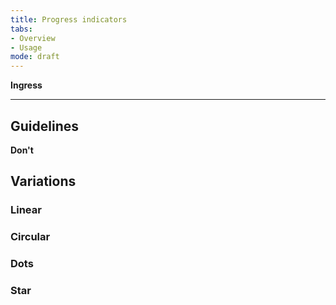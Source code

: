 ```yaml
---
title: Progress indicators 
tabs: 
- Overview
- Usage
mode: draft
---
```


**Ingress**
<!--One to two sentences as an introduction to the component-->

***

## Guidelines
<!--List how to use it, sizes, widths, grid interactions, color allowances -->


**Don't**
<!--Bullet point list if needed -->


## Variations 
<!--One ### heading per frame in Figma, explaning each componnet in that frame. One 'content' section per variation if needed -->


### Linear

<Embed url="https://www.figma.com/file/0bGXR2sCwMVSDNyyzu5BXrO5/Desktop-UI?node-id=2529%3A17" />


### Circular

<Embed url="https://www.figma.com/file/0bGXR2sCwMVSDNyyzu5BXrO5/Desktop-UI?node-id=2529%3A34" />


### Dots

<Embed url="https://www.figma.com/file/0bGXR2sCwMVSDNyyzu5BXrO5/Desktop-UI?node-id=112%3A887" />


### Star

<Embed url="https://www.figma.com/file/0bGXR2sCwMVSDNyyzu5BXrO5/Desktop-UI?node-id=2529%3A67" />
